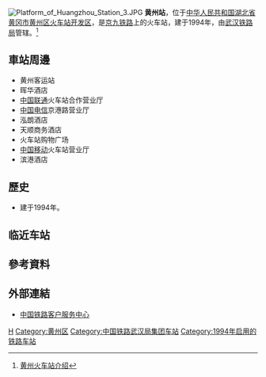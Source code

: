 {{For|朝鲜的同名车站|黄州站 (朝鲜)}}
{{Infobox China railway station
|车站名称 = 黄州站
|图片 = Huangzhou Railway Station.jpg
|图片介绍 = 黄州站站房
|车站名称拼音 = Huangzhou
|英文名称 = Huangzhou Railway Station
|车站代码 = 25259<ref>根据《中华人民共和国铁路车站代码》（GB/T10302-2010）</ref>
|电报码 = VON
|拼音码 = HZH
|车站位置 = [[湖北省|湖北省]][[黄冈市|黄冈市]][[黄州区|黄州区]][[陈策楼镇|陈策楼镇]]
|坐标 = {{coord|30|35|19|N|115|00|00|E|display=inline,title}}
|归属 = [[武汉铁路局|武汉铁路局]]
|线路 = [[京九铁路|京九铁路]]
|车站等级 = [[二等站_(中铁)|二等站]]
|月台数目 = 2
|站台面 = 3
|股道数目 = 6
|站线配置图 = {{黄冈市铁路车站RDT|黄州站}}
}} 
[[File:Platform_of_Huangzhou_Station_3.JPG|thumb]]
'''黄州站'''，位于[[中华人民共和国|中华人民共和国]][[湖北省|湖北省]][[黄冈市|黄冈市]][[黄州区|黄州区]][[火车站开发区|火车站开发区]]，是[[京九铁路|京九铁路]]上的火车站，建于1994年，由[[武汉铁路局|武汉铁路局]]管辖。<ref>[http://search.huochepiao.com/huochezhan/jieshao/2309.htm 黄州火车站介绍]</ref>
==車站周邊==
* 黄州客运站
* 晖华酒店
* [[中国联通|中国联通]]火车站合作营业厅
* [[中国电信|中国电信]]京港路营业厅
* 泓朗酒店
* 天顺商务酒店
* 火车站购物广场
* [[中国移动|中国移动]]火车站营业厅
* 滨港酒店

==歷史==
* 建于1994年。
==临近车站==
{{Start rail box|[[中国铁路|中国铁路]]}} 
{{s-inop|[[团风站|团风站]]|{{站|北京西}}方向}}
{{s-line|[[京九铁路|京九铁路]]<br/>← 21km 黄州站 29km →}}
{{s-inop|[[浠水站|浠水站]]<br><s>''[[朱店站|朱店站]]''</s>(已撤销)|{{站|常平}}方向}}
{{End box}}
==參考資料==
{{reflist}}
==外部連結==
* [http://www.12306.cn/mormhweb/ 中国铁路客户服务中心] {{Wayback|url=http://www.12306.cn/mormhweb/ |date=20180205163941 }}
{{China-rail-stub}}
{{Commonscat|Huangzhou Railway Station}}
{{京九铁路}}
[[Category:黄冈市铁路车站|H]]
[[Category:黄州区|Category:黄州区]]
[[Category:中国铁路武汉局集团车站|Category:中国铁路武汉局集团车站]]
[[Category:1994年启用的铁路车站|Category:1994年启用的铁路车站]]